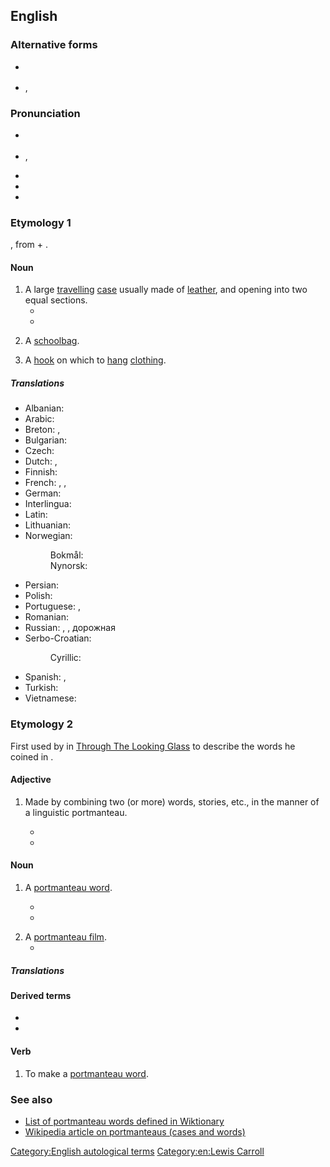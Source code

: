 ==English==
{{was wotd|2007|March|8}}
{{wikipedia}}

===Alternative forms===
* {{sense|travelling case}} {{l|en|portmantua}}
* {{sense|schoolbag}} {{q|shortening}} {{l|en|port}}, {{q|shortening}} {{l|en|school port}}

===Pronunciation===
* {{a|RP}} {{IPA|en|/pɔːtˈmæn.təʊ/}}
* {{a|US}} {{enPR|pôrtmă'ntō|pô'rtmăntōʹ}}, {{IPA|en|/pɔːɹtˈmæntoʊ/|/ˌpɔːɹtmænˈtoʊ/}}
* {{audio|en|en-us-portmanteau-1.ogg|Audio 1 (US)}}
* {{audio|en|en-us-portmanteau-2.ogg|Audio 2 (US)}}
* {{audio|en|en-au-portmanteau.ogg|Audio (AU)}}

===Etymology 1===
{{root|en|ine-pro|*per- (fare)}}
{{bor|en|frm|portemanteau||coat stand}}, from {{m|frm|porte||carry}} + {{m|frm|manteau||coat}}.

====Noun====
{{en-noun|s|portmanteaux}}

# A large [[travel]]ling [[case]] usually made of [[leather]], and opening into two equal sections.
#* {{quote-book|en|year=1667|author={{w|Charles Croke}}|title=Fortune's Uncertainty|text=Rodolphus therefore finding such an earnest Invitation, embrac'd it with thanks, and with his Servant and '''Portmanteau''', went to Don Juan's; where they first found good Stabling for their Horses, and afterwards as good Provision for themselves.}}
#* {{quote-book|en|year=1859|author={{w|Charles Dickens}}|chapter=The Mortals in the House|title={{w|The Haunted House (story)|The Haunted House}}|text=He brought down with him to our haunted house a little cask of salt beef; for, he is always convinced that all salt beef not of his own pickling, is mere carrion, and invariably, when he goes to London, packs a piece in his '''portmanteau'''.}}
# {{lb|en|Australia|dated}} A [[schoolbag]].
# {{lb|en|archaic}} A [[hook]] on which to [[hang]] [[clothing]].

=====Translations=====
{{trans-top|case}}
* Albanian: {{t+|sq|baule|f}}
* Arabic: {{t|ar|حقيبَة سفر}}
* Breton: {{t+|br|mal|f}}, {{t|br|malizenn|f}}
* Bulgarian: {{t|bg|голям кожен куфар}}
* Czech: {{t|cs|kontaminace}}
* Dutch: {{t+|nl|koffer|f}}, {{t+|nl|valies|f}}
* Finnish: {{t+|fi|matkalaukku}}
* French: {{t+|fr|portemanteau|m}}, {{t+|fr|valise|f}}, {{t+|fr|malle|f}}
* German: {{t+|de|Koffer|m}}
* Interlingua: {{t|ia|valise}}
* Latin: {{t|la|averta|f}}
* Lithuanian: {{t|lt|lagaminas|m}}
* Norwegian: {{t|no|koffert|m}}
*: Bokmål: {{t|no|koffert|m}}
*: Nynorsk: {{t|nn|koffert|m}}
{{trans-mid}}
* Persian: {{t+|fa|چمدان|tr=chamedan}}
* Polish: {{t+|pl|waliza|f}}
* Portuguese: {{t+|pt|maleta|f}}, {{t+|pt|valise|f}}
* Romanian: {{t+|ro|valiză|f}}
* Russian: {{t+|ru|чемода́н|m}}, {{t+|ru|бау́л|m}}, дорожная {{t+|ru|су́мка|f}}
* Serbo-Croatian:
*: Cyrillic: {{t|sh|кожни кофер|m|tr=kožni kofer|sc=Cyrl}}
* Spanish: {{t+|es|maleta|f}}, {{t+|es|valija|f}}
* Turkish: {{t+|tr|bavul}}
* Vietnamese: {{t+|vi|va li}}
{{trans-bottom}}

===Etymology 2===
First used by {{w|Lewis Carroll}} in [[s:Through the Looking-Glass, and What Alice Found There|Through The Looking Glass]] to describe the words he coined in {{w|Jabberwocky}}.

====Adjective====
{{en-adj|-}}

# {{lb|en|attributive|linguistics}} Made by combining two (or more) words, stories, etc., in the manner of a linguistic portmanteau.
#* {{quote-journal|en|author=Nicholas Lezard|title=Spooky tales by the master and friends|work=The Guardian (London)|date=December 14, 2002|page=30|text=The overall narrator of this '''portmanteau''' story - for Dickens co-wrote it with five collaborators on his weekly periodical, ''All the Year Round'' - expresses deep, rational scepticism about the whole business of haunting.}}
#* {{quote-journal|en|date=December 11, 2002|author=Nick Bradshaw|title=One day in September|work=Time Out|page=71|text=We're so bombarded with images, it's a struggle to preserve our imaginations.' In response, he's turned to cinema, commissioning 11 film-makers to contribute to a '''portmanteau''' film, entitled '11'09"01' and composed of short films each running 11 minutes, nine seconds and one frame.}}

====Noun====
{{en-noun|s|portmanteaux}}

# {{lb|en|linguistics}} A [[portmanteau word]].
#* {{quote-book|en|year=1938|url=https://books.google.ca/books?id=xcAUAAAAIAAJ|title=Conversion and Fusion in Modern English: A Concise History of the Scholarly Recognition of These Linguistic Processes|author=Joane Chaffe Miller|text=He found the blend "tomax" in "a collection of gratulatory verses presented by the President and Fellows of Harvard College 1 to the new King, George III," dated 1761. A note by the owner of the volume explains the word as a combination of [[tomahawk]] and [[axe]]: "It is a '''portmanteau''' word, which must have been as clear to the average reader in England of 1761 — as clear to George III himself - as brillig and slithy would have been to us, had not Humpty Dumpty kindly explained them."}}
#* {{quote-book|en|year=1985|url=https://books.google.ca/books?id=1JoCEI-H0DgC&pg=PA287|title=Selected Papers from the XIIIth Linguistic Symposium on Romance Languages, Chapel Hill, N.C., 24-26 March 1983|page=287|chapter=On the Representation of Higher Order Complex Words|author=Carlos Piera of Cornell University|text=1. '''Portmanteau''' Words and Allomorphy - This paper is primarily concerned with the theoretical implications of what have been called '''portmanteau''' words (Hockett, 1947)}}
#: {{syn|en|blend|frankenword|portmanteau word}}
# A [[portmanteau film]].
#* {{quote-web|en|work=BBC|author=Nicholas Barber|date=July 12 2021|title=The French Dispatch: Four stars for Wes Anderson's latest|url=https://www.bbc.com/culture/article/20210712-the-french-dispatch-four-stars-for-wes-andersons-latest|text=His long-awaited '''portmanteau''', which premiered in Cannes on Monday, is the most {{w|Wes Anderson|Anderson}} of all Anderson films. It's Anderson distilled, Anderson squared, Anderson to the nth degree.}}

=====Translations=====
{{trans-see|portmanteau word}}

====Derived terms====
* {{l|en|portmanteau film}}
* {{l|en|portmanteau word}}

====Verb====
{{en-verb}}

# To make a [[portmanteau word]].

===See also===
* [[:Category:English blends|List of portmanteau words defined in Wiktionary]]
* [[w:Portmanteau|Wikipedia article on portmanteaus (cases and words)]]

[[Category:English autological terms]]
[[Category:en:Lewis Carroll]]